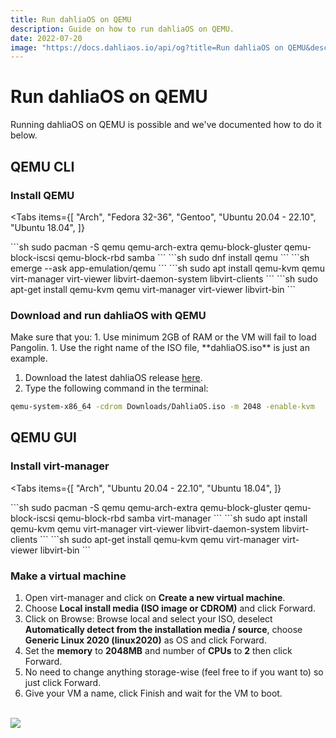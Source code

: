 ```yaml
---
title: Run dahliaOS on QEMU
description: Guide on how to run dahliaOS on QEMU.
date: 2022-07-20
image: "https://docs.dahliaos.io/api/og?title=Run dahliaOS on QEMU&desc=Guide on how to run dahliaOS on QEMU."
---
```



# Run dahliaOS on QEMU

Running dahliaOS on QEMU is possible and we've documented how to do it below.

## QEMU CLI

<div className="steps-container">

### Install QEMU

<Tabs
  items={[
    "Arch",
    "Fedora 32-36",
    "Gentoo",
    "Ubuntu 20.04 - 22.10",
    "Ubuntu 18.04",
  ]}
>
  <Tab>
    ```sh
    sudo pacman -S qemu qemu-arch-extra qemu-block-gluster qemu-block-iscsi qemu-block-rbd samba
    ```
  </Tab>
  <Tab>
    ```sh
    sudo dnf install qemu
    ```
  </Tab>
  <Tab>
    ```sh
    emerge --ask app-emulation/qemu
    ```
  </Tab>
  <Tab>
    ```sh
    sudo apt install qemu-kvm qemu virt-manager virt-viewer libvirt-daemon-system libvirt-clients
    ```
  </Tab>
  <Tab>
    ```sh
    sudo apt-get install qemu-kvm qemu virt-manager virt-viewer libvirt-bin
    ```
  </Tab>
</Tabs>

### Download and run dahliaOS with QEMU

<Callout type="warning" emoji="⚠️">
  Make sure that you:
  1. Use minimum 2GB of RAM or the VM will fail to load Pangolin.
  1. Use the right name of the ISO file, **dahliaOS.iso** is just an example.
</Callout>

1. Download the latest dahliaOS release [here](https://dahliaos.io/download).
1. Type the following command in the terminal:

```sh
qemu-system-x86_64 -cdrom Downloads/DahliaOS.iso -m 2048 -enable-kvm
```

</div>

## QEMU GUI

<div className="steps-container">

### Install virt-manager

<Tabs
  items={[
    "Arch",
    "Ubuntu 20.04 - 22.10",
    "Ubuntu 18.04",
  ]}
>
  <Tab>
    ```sh
    sudo pacman -S qemu qemu-arch-extra qemu-block-gluster qemu-block-iscsi qemu-block-rbd samba virt-manager
    ```
  </Tab>
  <Tab>
    ```sh
    sudo apt install qemu-kvm qemu virt-manager virt-viewer libvirt-daemon-system libvirt-clients
    ```
  </Tab>
  <Tab>
    ```sh
    sudo apt-get install qemu-kvm qemu virt-manager virt-viewer libvirt-bin
    ```
  </Tab>
</Tabs>

### Make a virtual machine

1. Open virt-manager and click on **Create a new virtual machine**.
1. Choose **Local install media (ISO image or CDROM)** and click Forward.
1. Click on Browse: Browse local and select your ISO, deselect **Automatically detect from the installation media / source**, choose **Generic Linux 2020 (linux2020)** as OS and click Forward.
1. Set the **memory** to **2048MB** and number of **CPUs** to **2** then click Forward.
1. No need to change anything storage-wise (feel free to if you want to) so just click Forward.
1. Give your VM a name, click Finish and wait for the VM to boot.

</div>

<br />
<Image src={qemuGuiInstallGif} />